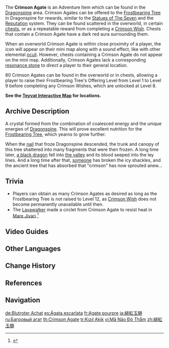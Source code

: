 {{Item Infobox
|id           = 107010
|image        = <gallery>
Item Crimson Agate.png|Icon
Item Crimson Agate Wild.png|In the Wild
</gallery>
|type         = Adventure Items
|invCategory  = Precious Items
|description  = A type of crystal formed from the combination of concentrated life force with an energy unique to [[Dragonspine]]. Makes for an ideal nutrient for growing [[Frostbearing Tree]]s.
|source1      = Found in [[Dragonspine]].
|source2      = Reward from [[Crimson Wish]]es.
}}
The '''Crimson Agate''' is an Adventure Item which can be found in the [[Dragonspine]] area. Crimson Agates can be offered to the [[Frostbearing Tree]] in Dragonspine for rewards, similar to the [[Statues of The Seven]] and the [[Reputation]] system. They can be found scattered in the overworld, in certain [[chests]], or as a repeatable reward from completing a [[Crimson Wish]]. Chests that contain a Crimson Agate have a dark red aura surrounding them.

When an overworld Crimson Agate is within close proximity of a player, the icon {{Icon|Crimson Agate}} will appear on their mini map along with a sound effect, like with other elemental [[oculi]]. However, chests containing a Crimson Agate do not appear on the mini map. Additionally, Crimson Agates lack a corresponding [[Oculus Resonance Stone|resonance stone]] to direct a player to their general location.

80 Crimson Agates can be found in the overworld or in chests, allowing a player to raise their Frostbearing Tree's Offering Level from Level 1 to Level 9 before completing any Crimson Wishes, which are unlocked at Level 8.

'''See the [https://webstatic-sea.mihoyo.com/app/ys-map-sea/index.html#/map/2?shown_types=141 Teyvat Interactive Map] for locations.'''

==Archive Description==
A crystal formed from the combination of coalesced energy and the unique energies of [[Dragonspine]]. This will prove excellent nutrition for the [[Frostbearing Tree]], which yearns to grow further.

When the [[Skyfrost Nail|nail]] that froze Dragonspine descended, the trunk and canopy of this tree shattered into many fragments that were then frozen. A long time later, [[Durin|a black dragon]] fell into [[Wyrmrest Valley|the valley]] and its blood seeped into the ley lines. And a long time after that, [[Traveler|someone]] has broken the icy shackles, and the ancient tree that has absorbed that "crimson" has now sprouted anew...

==Trivia==
* Players can obtain as many Crimson Agates as desired as long as the Frostbearing Tree is not raised to Level 12, as [[Crimson Wish]] does not become permanently unavailable until then.
* The [[Lavawalker]] made a circlet from Crimson Agate to resist heat in [[Mare Jivari]].<ref>{{Ref/Arti|Lavawalker's Wisdom}}</ref>
<!--
==Gallery==
-->

==Video Guides==
{{EVT
|video1   = https://youtu.be/yvr94tc8PQI
|caption1 = All 80 crimson Agates Guide
}}

==Other Languages==
{{Other Languages
|en      = Crimson Agate
|zhs     = 绯红玉髓
|zhs_rm  = Fēihóng Yùsuǐ
|zht     = 緋紅玉髓
|zht_rm  = Fēihóng Yùsuǐ
|zh_tl   = Crimson Chalcedony
|ja      = 緋紅玉髄
|ja_rm   = Hikou Gyokuzui
|ja_tl   = Crimson Chalcedony
|ko      = 진홍의 옥수
|ko_rm   = Jinhong-ui Oksu
|ko_tl   = Crimson Chalcedony
|es      = Ágata escarlata
|es_tl   = Scarlet Agate
|fr      = Agate pourpre
|fr_tl   = Crimson Agate
|ru      = Багровый агат
|ru_tl   = Crimson Agate
|th      = Crimson Agate
|vi      = Mã Não Đỏ Thẫm
|vi_tl   = 
|de      = Blutroter Achat
|de_tl   = Scarlet Agate
|id      = Crimson Agate
|pt      = Calcedônia Carmesim
|pt_tl   = 
|tr      = Kızıl Akik
|tr_tl   = Crimson Agate
|it      = Agata cremisi
|it_tl   = Crimson Agate
}}

==Change History==
{{Change History|1.2}}

==References==
{{Reflist}}

==Navigation==
{{Precious Navbox|Item|state=collapsed}}
{{Exploration Navbox|Mondstadt}}

[[de:Blutroter Achat]]
[[es:Ágata escarlata]]
[[fr:Agate pourpre]]
[[ja:緋紅玉髄]]
[[ru:Багровый агат]]
[[th:Crimson Agate]]
[[tr:Kızıl Akik]]
[[vi:Mã Não Đỏ Thẫm]]
[[zh:緋紅玉髓]]